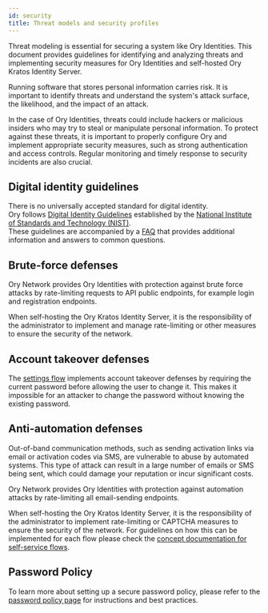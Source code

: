 ```yaml
---
id: security
title: Threat models and security profiles
---
```


Threat modeling is essential for securing a system like Ory Identities. This document provides guidelines for identifying and
analyzing threats and implementing security measures for Ory Identities and self-hosted Ory Kratos Identity Server.

Running software that stores personal information carries risk. It is important to identify threats and understand the system's
attack surface, the likelihood, and the impact of an attack.

In the case of Ory Identities, threats could include hackers or malicious insiders who may try to steal or manipulate personal
information. To protect against these threats, it is important to properly configure Ory and implement appropriate security
measures, such as strong authentication and access controls. Regular monitoring and timely response to security incidents are also
crucial.

## Digital identity guidelines

There is no universally accepted standard for digital identity.  
Ory follows [Digital Identity Guidelines](https://pages.nist.gov/800-63-3/) established by the
[National Institute of Standards and Technology (NIST)](https://www.nist.gov/).  
These guidelines are accompanied by a [FAQ](https://pages.nist.gov/800-63-3/) that provides additional information and answers to
common questions.

## Brute-force defenses

Ory Network provides Ory Identities with protection against brute force attacks by rate-limiting requests to API public endpoints,
for example login and registration endpoints.

When self-hosting the Ory Kratos Identity Server, it is the responsibility of the administrator to implement and manage
rate-limiting or other measures to ensure the security of the network.

## Account takeover defenses

The [settings flow](../self-service/flows/user-settings) implements account takeover defenses by requiring the current password
before allowing the user to change it. This makes it impossible for an attacker to change the password without knowing the
existing password.

## Anti-automation defenses

Out-of-band communication methods, such as sending activation links via email or activation codes via SMS, are vulnerable to abuse
by automated systems. This type of attack can result in a large number of emails or SMS being sent, which could damage your
reputation or incur significant costs.

Ory Network provides Ory Identities with protection against automation attacks by rate-limiting all email-sending endpoints.

When self-hosting the Ory Kratos Identity Server, it is the responsibility of the administrator to implement rate-limiting or
CAPTCHA measures to ensure the security of the network. For guidelines on how this can be implemented for each flow please check
the [concept documentation for self-service flows](https://www.ory.sh/docs/kratos/self-service).

## Password Policy

To learn more about setting up a secure password policy, please refer to the
[password policy page](../../concepts/password-policy.mdx) for instructions and best practices.
